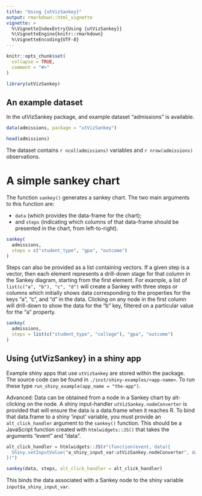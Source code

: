 ```yaml
---
title: "Using {utVizSankey}"
output: rmarkdown::html_vignette
vignette: >
  %\VignetteIndexEntry{Using {utVizSankey}}
  %\VignetteEngine{knitr::rmarkdown}
  %\VignetteEncoding{UTF-8}
---
```


```r
knitr::opts_chunk$set(
  collapse = TRUE,
  comment = "#>"
)
```

```r
library(utVizSankey)
```

## An example dataset

In the utVizSankey package, and example dataset "admissions" is available.

```r
data(admissions, package = "utVizSankey")

head(admissions)
```

The dataset contains `r ncol(admissions)` variables and `r nrow(admissions)` observations.

# A simple sankey chart

The function `sankey()` generates a sankey chart. The two main arguments to this function are:

- `data` (which provides the data-frame for the chart);
- and `steps` (indicating which columns of that data-frame should be presented in the chart, from
left-to-right).

```r
sankey(
  admissions,
  steps = c("student_type", "gpa", "outcome")
)
```

Steps can also be provided as a list containing vectors.
If a given step is a vector, then each element represents a drill-down stage for that column
in the Sankey diagram, starting from the first element. For example, a list of
`list(c("a", "b"), "c", "d")` will create a Sankey with three steps or columns which initially
shows data corresponding to the properties for the keys "a", "c", and "d" in the data.
Clicking on any node in the first column will drill-down to show the data for the "b" key,
filtered on a particular value for the "a" property.

```r
sankey(
  admissions,
  steps = list(c("student_type", "college"), "gpa", "outcome")
)
```

## Using {utVizSankey} in a shiny app

Example shiny apps that use `utVizSankey` are stored within the package. The source code can be
found in `./inst/shiny-examples/<app-name>`. To run these type
`run_shiny_example(app_name = "the-app")`.

Advanced: Data can be obtained from a node in a Sankey chart by alt-clicking on the node. A shiny
input-handler `utVizSankey.nodeConverter` is provided that will ensure the data is a data.frame when
it reaches R. To bind that data.frame to a shiny 'input' variable, you must provide an
`alt_click_handler` argument to the `sankey()` function. This should be a JavaScript function
created with `htmlwidgets::JS()` that takes the arguments "event" and "data".

```r
alt_click_handler = htmlwidgets::JS(r"(function(event, data){
  Shiny.setInputValue("a_shiny_input_var:utVizSankey.nodeConverter", data.entries)
})")

sankey(data, steps, alt_click_handler = alt_click_handler)
```

This binds the data associated with a Sankey node to the shiny variable `input$a_shiny_input_var`.

